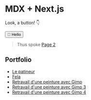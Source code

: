 # MDX + Next.js

Look, a button! 👇

<Button variant="rabbot">👋 Hello</Button>

> Thus spoke [Page 2](page2)

## Portfolio

- [Le patineur](patineur)
- [Fela](fela)
- [Retravail d'une peinture avec Gimp](peinture-gimp)
- [Retravail d'une peinture avec Gimp 3](peinture-gimp-3)
- [Retravail d'une peinture avec Gimp 4](peinture-gimp-4)
